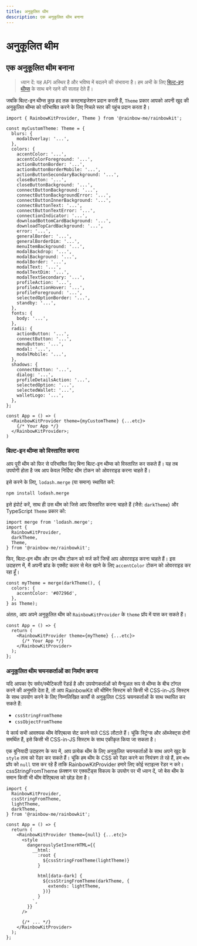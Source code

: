 ```yaml
---
title: अनुकूलित थीम
description: एक अनुकूलित थीम बनाना
---
```


# अनुकूलित थीम

## एक अनुकूलित थीम बनाना

> ध्यान दें: यह API अस्थिर है और भविष्य में बदलने की संभावना है। हम अभी के लिए [बिल्ट-इन थीम्स](/docs/theming) के साथ बने रहने की सलाह देते हैं।

जबकि बिल्ट-इन थीम्स कुछ हद तक कस्टमाइजेशन प्रदान करती हैं, `Theme` प्रकार आपको अपनी खुद की अनुकूलित थीम्स को परिभाषित करने के लिए निचले स्तर की पहुंच प्रदान करता है।

```tsx
import { RainbowKitProvider, Theme } from '@rainbow-me/rainbowkit';

const myCustomTheme: Theme = {
  blurs: {
    modalOverlay: '...',
  },
  colors: {
    accentColor: '...',
    accentColorForeground: '...',
    actionButtonBorder: '...',
    actionButtonBorderMobile: '...',
    actionButtonSecondaryBackground: '...',
    closeButton: '...',
    closeButtonBackground: '...',
    connectButtonBackground: '...',
    connectButtonBackgroundError: '...',
    connectButtonInnerBackground: '...',
    connectButtonText: '...',
    connectButtonTextError: '...',
    connectionIndicator: '...',
    downloadBottomCardBackground: '...',
    downloadTopCardBackground: '...',
    error: '...',
    generalBorder: '...',
    generalBorderDim: '...',
    menuItemBackground: '...',
    modalBackdrop: '...',
    modalBackground: '...',
    modalBorder: '...',
    modalText: '...',
    modalTextDim: '...',
    modalTextSecondary: '...',
    profileAction: '...',
    profileActionHover: '...',
    profileForeground: '...',
    selectedOptionBorder: '...',
    standby: '...',
  },
  fonts: {
    body: '...',
  },
  radii: {
    actionButton: '...',
    connectButton: '...',
    menuButton: '...',
    modal: '...',
    modalMobile: '...',
  },
  shadows: {
    connectButton: '...',
    dialog: '...',
    profileDetailsAction: '...',
    selectedOption: '...',
    selectedWallet: '...',
    walletLogo: '...',
  },
};

const App = () => (
  <RainbowKitProvider theme={myCustomTheme} {...etc}>
    {/* Your App */}
  </RainbowKitProvider>;
)
```

### बिल्ट-इन थीम्स को विस्तारित करना

आप पूरी थीम को फिर से परिभाषित किए बिना बिल्ट-इन थीम्स को विस्तारित कर सकते हैं। यह तब उपयोगी होता है जब आप केवल निर्दिष्ट थीम टोकन को ओवरराइड करना चाहते हैं।

इसे करने के लिए, `lodash.merge` (या समान) स्थापित करें:

```bash
npm install lodash.merge
```

इसे इंपोर्ट करें, साथ ही उस थीम को जिसे आप विस्तारित करना चाहते हैं (जैसे: `darkTheme`) और TypeScript `Theme` प्रकार को:

```tsx
import merge from 'lodash.merge';
import {
  RainbowKitProvider,
  darkTheme,
  Theme,
} from '@rainbow-me/rainbowkit';
```

फिर, बिल्ट-इन थीम और उन थीम टोकन को मर्ज करें जिन्हें आप ओवरराइड करना चाहते हैं। इस उदाहरण में, मैं अपनी ब्रांड के एक्सेंट कलर से मेल खाने के लिए `accentColor` टोकन को ओवरराइड कर रहा हूँ।

```tsx
const myTheme = merge(darkTheme(), {
  colors: {
    accentColor: '#07296d',
  },
} as Theme);
```

अंततः, आप अपने अनुकूलित थीम को `RainbowKitProvider` के `theme` प्रॉप में पास कर सकते हैं।

```tsx
const App = () => {
  return (
    <RainbowKitProvider theme={myTheme} {...etc}>
      {/* Your App */}
    </RainbowKitProvider>
  );
};
```

### अनुकूलित थीम चयनकर्ताओं का निर्माण करना

यदि आपका ऐप सर्वर/स्थैटिकली रेंडर्ड है और उपयोगकर्ताओं को मैन्युअल रूप से थीम्स के बीच टॉगल करने की अनुमति देता है, तो आप RainbowKit की थीमिंग सिस्टम को किसी भी CSS-in-JS सिस्टम के साथ उपयोग करने के लिए निम्नलिखित कार्यों से अनुकूलित CSS चयनकर्ताओं के साथ स्थापित कर सकते हैं:

- `cssStringFromTheme`
- `cssObjectFromTheme`

ये कार्य सभी आवश्यक थीम वेरिएबल्स सेट करने वाले CSS लौटाते हैं। चूंकि स्ट्रिंग्स और ऑब्जेक्ट्स दोनों समर्थित हैं, इसे किसी भी CSS-in-JS सिस्टम के साथ एकीकृत किया जा सकता है।

एक बुनियादी उदाहरण के रूप में, आप प्रत्येक थीम के लिए अनुकूलित चयनकर्ताओं के साथ अपने खुद के `style` तत्व को रेंडर कर सकते हैं। चूंकि हम थीम के CSS को रेंडर करने का नियंत्रण ले रहे हैं, हम `फीम` प्रॉप को `null` पास कर रहे हैं ताकि RainbowKitProvider हमारे लिए कोई स्टाइल्स रेंडर न करे। cssStringFromTheme फ़ंक्शन पर एक्सटेंड्स विकल्प के उपयोग पर भी ध्यान दें, जो बेस थीम के समान किसी भी थीम वेरिएबल्स को छोड़ देता है।

```tsx
import {
  RainbowKitProvider,
  cssStringFromTheme,
  lightTheme,
  darkTheme,
} from '@rainbow-me/rainbowkit';

const App = () => {
  return (
    <RainbowKitProvider theme={null} {...etc}>
      <style
        dangerouslySetInnerHTML={{
          __html: `
            :root {
              ${cssStringFromTheme(lightTheme)}
            }

            html[data-dark] {
              ${cssStringFromTheme(darkTheme, {
                extends: lightTheme,
              })}
            }
          `,
        }}
      />

      {/* ... */}
    </RainbowKitProvider>
  );
};
```
